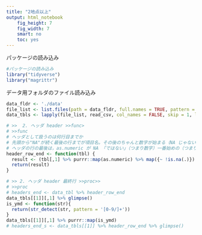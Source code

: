 ```yaml
---
title: "2地点以上"
output: html_notebook
    fig_height: 7
    fig_width: 7
    smart: no
    toc: yes
---
```


パッケージの読み込み
```r
#パッケージの読み込み
library("tidyverse")
library("magrittr")
```

データ用フォルダのファイル読み込み
```r
data_fldr <- './data'
file_list <- list.files(path = data_fldr, full.names = TRUE, pattern = '*\\.csv')
data_tbls <- lapply(file_list, read_csv, col_names = FALSE, skip = 1, locale = locale(encoding = "cp932"))
```

```r
# >>  2. ヘッダ header >>func>
# >>func
# ヘッダとして扱うのは何行目までか
# 先頭から"NA"が続く最後の行までが項目名。その後のちゃんと数字が始まる（NA じゃない）行からがデータ。
# ヘッダの行の最後は，as.numeric が NA 「ではない」（つまり数字）一番始めの（つまりデータの始まる）行の一つ前まで
header_row_end <- function(tbl) {
  result <- (tbl[,1] %>% purrr::map(as.numeric) %>% map({~ !is.na(.)}) %>% flatten_lgl %>% which %>% min)-1
  return(result)
}


```


```r
# >> 2. ヘッダ header 最終行 >>proc>>
# >>proc
# headers_end <- data_tbl %>% header_row_end
data_tbls[[1]][,1] %>% glimpse()
is_ymd <- function(str){
  return(str_detect(str, pattern = '[0-9/]+'))
}
data_tbls[[1]][,1] %>% purrr::map(is_ymd)
# headers_end_s <- data_tbls[[1]] %>% header_row_end %>% glimpse()
```

